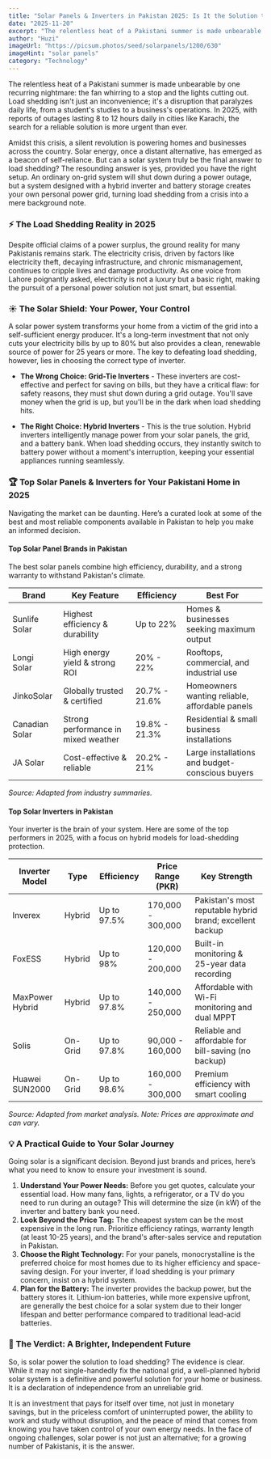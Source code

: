 ```yaml
---
title: "Solar Panels & Inverters in Pakistan 2025: Is It the Solution to Load Shedding?"
date: "2025-11-20"
excerpt: "The relentless heat of a Pakistani summer is made unbearable by one recurring nightmare: the fan whirring to a stop and the lights cutting out. In 2025, with reports of outages lasting 8 to 12 hours daily, the search for a reliable solution is more urgent than ever."
author: "Huzi"
imageUrl: "https://picsum.photos/seed/solarpanels/1200/630"
imageHint: "solar panels"
category: "Technology"
---
```


The relentless heat of a Pakistani summer is made unbearable by one recurring nightmare: the fan whirring to a stop and the lights cutting out. Load shedding isn't just an inconvenience; it's a disruption that paralyzes daily life, from a student's studies to a business's operations. In 2025, with reports of outages lasting 8 to 12 hours daily in cities like Karachi, the search for a reliable solution is more urgent than ever.

Amidst this crisis, a silent revolution is powering homes and businesses across the country. Solar energy, once a distant alternative, has emerged as a beacon of self-reliance. But can a solar system truly be the final answer to load shedding? The resounding answer is yes, provided you have the right setup. An ordinary on-grid system will shut down during a power outage, but a system designed with a hybrid inverter and battery storage creates your own personal power grid, turning load shedding from a crisis into a mere background note.

### ⚡ The Load Shedding Reality in 2025

Despite official claims of a power surplus, the ground reality for many Pakistanis remains stark. The electricity crisis, driven by factors like electricity theft, decaying infrastructure, and chronic mismanagement, continues to cripple lives and damage productivity. As one voice from Lahore poignantly asked, electricity is not a luxury but a basic right, making the pursuit of a personal power solution not just smart, but essential.

### ☀️ The Solar Shield: Your Power, Your Control

A solar power system transforms your home from a victim of the grid into a self-sufficient energy producer. It's a long-term investment that not only cuts your electricity bills by up to 80% but also provides a clean, renewable source of power for 25 years or more. The key to defeating load shedding, however, lies in choosing the correct type of inverter.

- **The Wrong Choice: Grid-Tie Inverters** - These inverters are cost-effective and perfect for saving on bills, but they have a critical flaw: for safety reasons, they must shut down during a grid outage. You'll save money when the grid is up, but you'll be in the dark when load shedding hits.

- **The Right Choice: Hybrid Inverters** - This is the true solution. Hybrid inverters intelligently manage power from your solar panels, the grid, and a battery bank. When load shedding occurs, they instantly switch to battery power without a moment's interruption, keeping your essential appliances running seamlessly.

### 🏆 Top Solar Panels & Inverters for Your Pakistani Home in 2025

Navigating the market can be daunting. Here’s a curated look at some of the best and most reliable components available in Pakistan to help you make an informed decision.

#### Top Solar Panel Brands in Pakistan

The best solar panels combine high efficiency, durability, and a strong warranty to withstand Pakistan's climate.

| Brand           | Key Feature                        | Efficiency   | Best For                                     |
| --------------- | ---------------------------------- | ------------ | -------------------------------------------- |
| Sunlife Solar   | Highest efficiency & durability    | Up to 22%    | Homes & businesses seeking maximum output    |
| Longi Solar     | High energy yield & strong ROI     | 20% - 22%    | Rooftops, commercial, and industrial use   |
| JinkoSolar      | Globally trusted & certified       | 20.7% - 21.6%| Homeowners wanting reliable, affordable panels |
| Canadian Solar  | Strong performance in mixed weather| 19.8% - 21.3%| Residential & small business installations   |
| JA Solar        | Cost-effective & reliable          | 20.2% - 21%  | Large installations and budget-conscious buyers|

*Source: Adapted from industry summaries.*

#### Top Solar Inverters in Pakistan

Your inverter is the brain of your system. Here are some of the top performers in 2025, with a focus on hybrid models for load-shedding protection.

| Inverter Model    | Type   | Efficiency   | Price Range (PKR)   | Key Strength                                 |
| ----------------- | ------ | ------------ | ------------------- | -------------------------------------------- |
| Inverex           | Hybrid | Up to 97.5%  | 170,000 - 300,000   | Pakistan's most reputable hybrid brand; excellent backup |
| FoxESS            | Hybrid | Up to 98%    | 120,000 - 200,000   | Built-in monitoring & 25-year data recording   |
| MaxPower Hybrid   | Hybrid | Up to 97.8%  | 140,000 - 250,000   | Affordable with Wi-Fi monitoring and dual MPPT |
| Solis             | On-Grid| Up to 97.8%  | 90,000 - 160,000    | Reliable and affordable for bill-saving (no backup) |
| Huawei SUN2000    | On-Grid| Up to 98.6%  | 160,000 - 300,000   | Premium efficiency with smart cooling        |

*Source: Adapted from market analysis. Note: Prices are approximate and can vary.*

### 💡 A Practical Guide to Your Solar Journey

Going solar is a significant decision. Beyond just brands and prices, here’s what you need to know to ensure your investment is sound.

1.  **Understand Your Power Needs:** Before you get quotes, calculate your essential load. How many fans, lights, a refrigerator, or a TV do you need to run during an outage? This will determine the size (in kW) of the inverter and battery bank you need.
2.  **Look Beyond the Price Tag:** The cheapest system can be the most expensive in the long run. Prioritize efficiency ratings, warranty length (at least 10-25 years), and the brand's after-sales service and reputation in Pakistan.
3.  **Choose the Right Technology:** For your panels, monocrystalline is the preferred choice for most homes due to its higher efficiency and space-saving design. For your inverter, if load shedding is your primary concern, insist on a hybrid system.
4.  **Plan for the Battery:** The inverter provides the backup power, but the battery stores it. Lithium-ion batteries, while more expensive upfront, are generally the best choice for a solar system due to their longer lifespan and better performance compared to traditional lead-acid batteries.

### 💎 The Verdict: A Brighter, Independent Future

So, is solar power the solution to load shedding? The evidence is clear. While it may not single-handedly fix the national grid, a well-planned hybrid solar system is a definitive and powerful solution for your home or business. It is a declaration of independence from an unreliable grid.

It is an investment that pays for itself over time, not just in monetary savings, but in the priceless comfort of uninterrupted power, the ability to work and study without disruption, and the peace of mind that comes from knowing you have taken control of your own energy needs. In the face of ongoing challenges, solar power is not just an alternative; for a growing number of Pakistanis, it is the answer.

